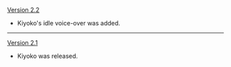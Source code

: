 {{Change History/Header}}
[[Version 2.2]]
* Kiyoko's idle voice-over was added.
----
[[Version 2.1]]
* Kiyoko was released.